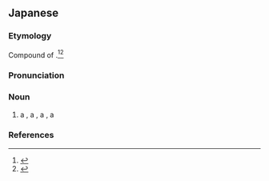 ==Japanese==
{{ja-kanjitab|だい|どう|しょう|にん|yomi=o}}

===Etymology===
Compound of {{compound|lang=ja|sort=たいどうしょうにん'|大道|tr1=daidō|t1=avenue, main street, major road|商人|tr2=shōnin|t2=business person, merchant, dealer, tradesman}}.<ref name="KDJ">{{R:Kokugo Dai Jiten}}</ref><ref name="DJR">{{R:Daijirin}}</ref>

===Pronunciation===
{{ja-pron|yomi=o|だいどう しょうにん|acc=5|acc_ref=DJR}}

===Noun===
{{ja-noun|だいどう しょうにん|hhira=だいだうしやうにん}}

# a {{l|en|street}} {{l|en|vendor}}, a {{l|en|pitchman}}, a {{l|en|huckster}}, a {{l|en|peddler}}

===References===
<references/>